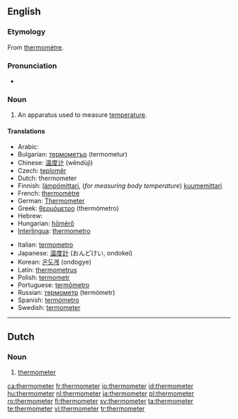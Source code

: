 ==English==
{{wikipedia}}

===Etymology===
From {{etyl|fr}} [[thermomètre]].

===Pronunciation===
* {{audio|en-us-thermometer.ogg|Audio (US)}}

===Noun===
{{en-noun}}

# {{measuring instrument}} An apparatus used to measure [[temperature]].

====Translations====
{{top}}
* Arabic: {{Arab|[[تيرمومتر]]}} {{unicode|(termumítr)}} {{m}}
* Bulgarian: [[термометър]] (termometur) {{m}}
* Chinese: [[温度计]] (wēndùjì)
* Czech: [[teploměr]] {{m}}
* Dutch: thermometer {{m}}
* Finnish: [[lämpömittari]], (''for measuring body temperature'') [[kuumemittari]]
* French: [[thermomètre]] {{m}}
* German: [[Thermometer]]
* Greek: [[θερμόμετρο]] (thermómetro) {{m}}
* Hebrew: {{he-translation|מדחם|mad'chom}}
* Hungarian: [[hőmérő]]
* [[Interlingua]]: [[thermometro]]
{{mid}}
* Italian: [[termometro]] {{m}}
* Japanese: [[温度計]] (おんどけい, ondokei)
* Korean: [[온도계]] (ondogye)
* Latin: [[thermometrus]] {{m}}
* Polish: [[termometr]] {{m}}
* Portuguese: [[termômetro]] {{m}}
* Russian: [[термометр]] (termómetr) {{m}}
* Spanish: [[termómetro]] {{m}}
* Swedish: [[termometer]]
{{bottom}}

----

==Dutch==

===Noun===
{{nl-noun|g=m|thermometers|dim=*}}

# {{meteorology|lang=nl}} [[thermometer#English|thermometer]]

[[ca:thermometer]]
[[fr:thermometer]]
[[io:thermometer]]
[[id:thermometer]]
[[hu:thermometer]]
[[nl:thermometer]]
[[ja:thermometer]]
[[pl:thermometer]]
[[ro:thermometer]]
[[fi:thermometer]]
[[sv:thermometer]]
[[ta:thermometer]]
[[te:thermometer]]
[[vi:thermometer]]
[[tr:thermometer]]